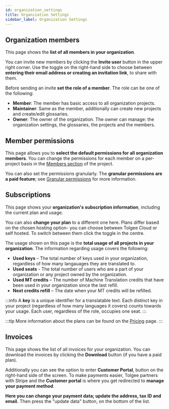 ---
id: organization_settings
title: Organization Settings
sidebar_label: Organization Settings
---


## Organization members

This page shows the **list of all members in your organization**.

You can invite new members by clicking the **Invite user** button in the upper right corner. 
Use the toggle on the right-hand side to choose between **entering their email address or creating an invitation link**, to share with them.

Before sending an invite **set the role of a member**. The role can be one of the following:

- **Member**: The member has basic access to all organization projects.
- **Maintainer**: Same as the member, additionally can create new projects and create/edit glossaries.
- **Owner**: The owner of the organization. The owner can manage: the organization settings, the glossaries, the projects and the members.

<ScreenshotWrapper
  src="/img/docs/platform/new-invitation.webp"
  alt="new member invitation"
/>

## Member permissions

This page allows you to **select the default permissions for all organization members**. You can change the permissions for each member on a per-project basis in the [Members section](members) of the project.

<ScreenshotWrapper
  src="/img/docs/platform/organization-member-permissions.webp"
  alt="Organization member permissions"
/>

You can also set the permissions granularly. The **granular permissions are a paid feature**; see [Granular permissions](members#granular-permissions) for more information.

## Subscriptions

This page shows your **organization's subscription information**, including the current plan and usage.

You can also **change your plan** to a different one here.
Plans differ based on the chosen hosting option- you can choose between Tolgee Cloud or self hosted. To switch between them click the toggle in the centre.

<ScreenshotWrapper
  src="/img/docs/platform/subscriptions.webp"
  alt="Tolgee subscriptions"
/>

The usage shown on this page is the **total usage of all projects in your organization**. The information regarding usage covers the following:

- **Used keys** – The total number of keys used in your organization, regardless of how many langauages they are translated to.
- **Used seats** - The total number of users who are a part of your organization or any project owned by the organization.
- **Used MT credits** – The number of Machine Translation credits that have been used in your organization since the last refill.
- **Next credits refill** – The date when your MT credits will be refilled.

:::info
A **key** is a unique identifier for a translatable text. Each distinct key in your project (regardless of how many languages it covers) counts towards your usage.
Each user, regardless of the role, occupies one seat.
:::

:::tip
More information about the plans can be found on the [Pricing](https://tolgee.io/pricing) page.
:::

## Invoices

This page shows the list of all invoices for your organization. You can download the invoices by clicking the **Download** button (if you have a paid plan).

Additionally you can see the option to enter **Customer Portal**, button on the right-hand side of the screen. To make payments easier, Tolgee partners with Stripe and the **Customer portal** is where you get redirected to **manage your payment method**.

<ScreenshotWrapper
  src="/img/docs/platform/Invoices-customer-portal.webp"
  alt="Screenshot from the Invoices with the view of invoices and Customer Portal button"
/>

**Here you can change your payment data; update the address, tax ID and email.** Then press the "update data" button, on the bottom of the list.

<ScreenshotWrapper
  src="/img/docs/platform/customer_portal.webp"
  alt="Screenshot from redirected stripe website with the view of Payment methods and transaction data"
/>
